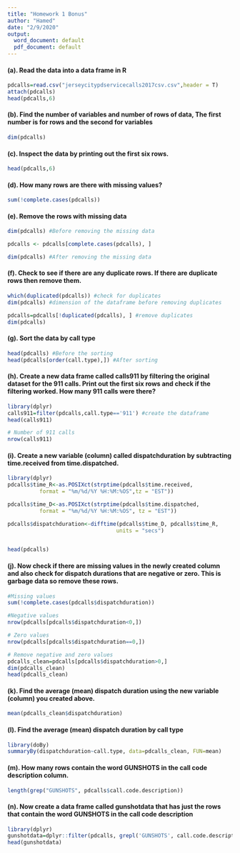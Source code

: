 ```yaml
---
title: "Homework 1 Bonus"
author: "Hamed"
date: "2/9/2020"
output:
  word_document: default
  pdf_document: default
---
```


#### (a).	Read the data into a data frame in R

```r
pdcalls=read.csv("jerseycitypdservicecalls2017csv.csv",header = T)
attach(pdcalls)
head(pdcalls,6)
```


#### (b).	Find the number of variables and number of rows of data, The first number is for rows and the second for variables

```r
dim(pdcalls)
```


#### (c).	Inspect the data by printing out the first six rows.

```r
head(pdcalls,6)

```

#### (d).	How many rows are there with missing values?

```r
sum(!complete.cases(pdcalls))

```

#### (e).	Remove the rows with missing data

```r

dim(pdcalls) #Before removing the missing data

pdcalls <- pdcalls[complete.cases(pdcalls), ]

dim(pdcalls) #After removing the missing data

```

#### (f).	Check to see if there are any duplicate rows.  If there are duplicate rows then remove them.

```r
which(duplicated(pdcalls)) #check for duplicates
dim(pdcalls) #dimension of the dataframe before removing duplicates

pdcalls=pdcalls[!duplicated(pdcalls), ] #remove duplicates
dim(pdcalls)

```


#### (g).	Sort the data by call type
```r
head(pdcalls) #Before the sorting
head(pdcalls[order(call.type),]) #After sorting

```


#### (h).	Create a new data frame called calls911 by filtering the original dataset for the 911 calls.  Print out the first six rows and check if the filtering worked.  How many 911 calls were there?

```r
library(dplyr)
calls911=filter(pdcalls,call.type=='911') #create the dataframe
head(calls911)

# Number of 911 calls
nrow(calls911)

```


#### (i).	Create a new variable (column) called dispatchduration by subtracting time.received from time.dispatched.  

```r
library(dplyr)
pdcalls$time_R<-as.POSIXct(strptime(pdcalls$time.received,
          format = "%m/%d/%Y %H:%M:%OS",tz = "EST"))

pdcalls$time_D<-as.POSIXct(strptime(pdcalls$time.dispatched,
          format = "%m/%d/%Y %H:%M:%OS", tz = "EST"))

pdcalls$dispatchduration<-difftime(pdcalls$time_D, pdcalls$time_R,
                                  units = "secs")


head(pdcalls)

```

#### (j).	Now check if there are missing values in the newly created column and also check for dispatch durations that are negative or zero. This is garbage data so remove these rows.


```r

#Missing values
sum(!complete.cases(pdcalls$dispatchduration))

#Negative values
nrow(pdcalls[pdcalls$dispatchduration<0,])

# Zero values
nrow(pdcalls[pdcalls$dispatchduration==0,])

# Remove negative and zero values
pdcalls_clean=pdcalls[pdcalls$dispatchduration>0,]
dim(pdcalls_clean)
head(pdcalls_clean)
```


#### (k).	Find the average (mean) dispatch duration using the new variable (column) you created above.

```r
mean(pdcalls_clean$dispatchduration)
```


#### (l).	Find the average (mean) dispatch duration by call type

```r
library(doBy)
summaryBy(dispatchduration~call.type, data=pdcalls_clean, FUN=mean)

```



#### (m).	How many rows contain the word GUNSHOTS in the call code description column.

```r
length(grep("GUNSHOTS", pdcalls$call.code.description))

```

#### (n).	Now create a data frame called gunshotdata that has just the rows that contain the word GUNSHOTS in the call code description

```r
library(dplyr)
gunshotdata=dplyr::filter(pdcalls, grepl('GUNSHOTS', call.code.description))
head(gunshotdata)

```



